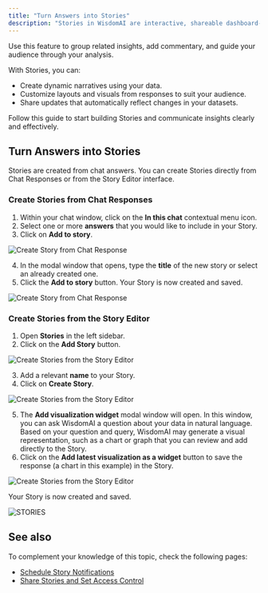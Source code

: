 ```yaml
---
title: "Turn Answers into Stories"
description: "Stories in WisdomAI are interactive, shareable dashboard-like narratives that transform complex data analyses into compelling visual presentations."
---
```


Use this feature to group related insights, add commentary, and guide your audience through your analysis.

With Stories, you can:

- Create dynamic narratives using your data.
- Customize layouts and visuals from responses to suit your audience.
- Share updates that automatically reflect changes in your datasets.

Follow this guide to start building Stories and communicate insights clearly and effectively.

## Turn Answers into Stories

Stories are created from chat answers. You can create Stories directly from Chat Responses or from the Story Editor interface.

### Create Stories from Chat Responses

1. Within your chat window, click on the **In this chat** contextual menu icon.
2. Select one or more **answers** that you would like to include in your Story.
3. Click on **Add to story**.

![Create Story from Chat Response](/images/Add-to-story.png)

4. In the modal window that opens, type the **title** of the new story or select an already created one.
5. Click the **Add to story** button. Your Story is now created and saved.

![Create Story from Chat Response](/images/Add-to-story4-5.png)

### Create Stories from the Story Editor

1. Open **Stories** in the left sidebar.
2. Click on the **Add Story** button.

![Create Stories from the Story Editor](/images/fromstory1.png)

3. Add a relevant **name** to your Story.
4. Click on **Create Story**.

![Create Stories from the Story Editor](/images/fromstory3-4v2.png)

5. The **Add visualization widget** modal window will open.  In this window, you can ask WisdomAI a question about your data in natural language. Based on your question and query, WisdomAI may generate a visual representation, such as a chart or graph that you can review and add directly to the Story.
6. Click on the **Add latest visualization as a widget** button to save the response (a chart in this example) in the Story.

![Create Stories from the Story Editor](/images/fromstory5and6v2.png)

Your Story is now created and saved.

![STORIES](/images/STORIES-visual.png)

## See also

To complement your knowledge of this topic, check the following pages:

- [Schedule Story Notifications](/using-wisdom-ai-everyday/schedule-story-notifications)
- [Share Stories and Set Access Control](/using-wisdom-ai-everyday/share-stories-and-set-access-control)